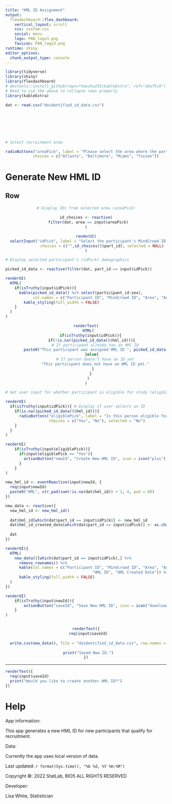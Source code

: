 ```yaml
---
title: "HML ID Assignment"
output: 
  flexdashboard::flex_dashboard:
    vertical_layout: scroll
    css: custom.css
    social: menu
    logo: PAN_logo3.png
    favicon: PAN_logo3.png
runtime: shiny
editor_options: 
  chunk_output_type: console
---
```


```{=html}
<style type="text/css">

  .chart-title {  /* chart_title  */
    font-size: 22px;

</style>
```
<!-- Server -->

```r

library(tidyverse)
library(shiny)
library(flexdashboard)
# devtools::install_github(repo="haozhu233/kableExtra", ref="a6af5c0")
# Need to use the above to collapse rows properly
library(kableExtra)

```

```r

dat <- read.csv("deidentified_id_data.csv")

```

<!-- UI -->

<br>

{.sidebar}
===================
<br>

```r

# Select recruitment area

radioButtons("areaPick", label = "Please select the area where the participant was recruited.",
            choices = c("Atlanta", "Baltimore", "Miami", "Tucson"))

```

# Generate New HML ID

## Row

#### 

<center>

```r

# Display IDs from selected area (areaPick)

id_choices <- reactive(
  filter(dat, area == input$areaPick)
)

renderUI(
  selectInput("idPick", label = "Select the participant's MindCrowd ID.",
              choices = c("",id_choices()$part_id), selected = NULL)
)


```

</center>

```r

# Display selected participant's (idPick) demographics

picked_id_data <- reactive(filter(dat, part_id == input$idPick))

renderUI(
  HTML(
    if(isTruthy(input$idPick)){
      kable(picked_id_data() %>% select(participant_id:sex),
            col.names = c("Participant ID", "Mindcrowd ID", "Area", "Age Group", "Sex")) %>%
        kable_styling(full_width = FALSE)
    }
  )
)

```

<center>

```r

renderText(
  HTML(
    if(isTruthy(input$idPick)){
      if(!is.na((picked_id_data()$hml_id))){ 
        # If participant already has an HMl ID
        paste0("This participant was assigned HML ID ", picked_id_data()$hml_id," on ", as.Date(picked_id_data()$hml_id_created_date) %>% format("%b %d, %Y"), ".")
      }else{ 
        # If person doesn't have an ID yet
        "This participant does not have an HML ID yet."
      }
    }
  )
)

```

</center>

```r

# Get user input for whether participant is eligible for study (eligiblePick) and doesn't have an HML ID

renderUI(
  if(isTruthy(input$idPick)){ # Display if user selects an ID
    if(is.na((picked_id_data()$hml_id))){
      radioButtons("eligiblePick", label = "Is this person eligible for the study?",
                   choices = c("Yes", "No"), selected = "No")
    }
  }
)

```

```r

renderUI(
    if(isTruthy(input$eligiblePick)){
      if(input$eligiblePick == "Yes"){
        actionButton("newId", "Create New HML ID", icon = icon("plus"))
      }
    }
)

```

```r

new_hml_id <- eventReactive(input$newId, {
  req(input$newId)
  paste0("HML", str_pad(sum(!is.na(dat$hml_id)) + 1, 4, pad = 0))
})

new_data <- reactive({
  new_hml_id <- new_hml_id()
  
  dat$hml_id[which(dat$part_id == input$idPick)] <- new_hml_id
  dat$hml_id_created_date[which(dat$part_id == input$idPick)] <- as.character(format(Sys.Date(), "%Y-%m-%d"))
  
  dat
})

renderUI({
  HTML(
    new_data()[which(dat$part_id == input$idPick),] %>%
      remove_rownames() %>%
      kable(col.names = c("Participant ID", "Mindcrowd ID", "Area", "Age Group", "Sex",
                                      "HML ID", "HML Created Date")) %>%
      kable_styling(full_width = FALSE)
  )
})

```

```r

renderUI(
    if(isTruthy(input$newId)){
        actionButton("saveId", "Save New HML ID", icon = icon("download"))
    }
)



```

<center>

```r

renderText({
  req(input$saveId)
  
  write.csv(new_data(), file = "deidentified_id_data.csv", row.names = FALSE)
  
  print("Saved New ID.")
})

```
</center>

---

```r

renderText({
  req(input$saveId)
  print("Would you like to create another HML ID?")
})

```





# Help

App information:

This app generates a new HML ID for new participants that qualify for recruitment. 

Data:

Currently the app uses local version of data.

Last updated: `r format(Sys.time(), "%b %d, %Y %H:%M")`

<html>

<p>

Copyright ©: 2022 StatLab, BIO5 ALL RIGHTS RESERVED

</p>

<p>

Developer:

</p>

<p>

Lisa White, Statistician <br/>

</p>
